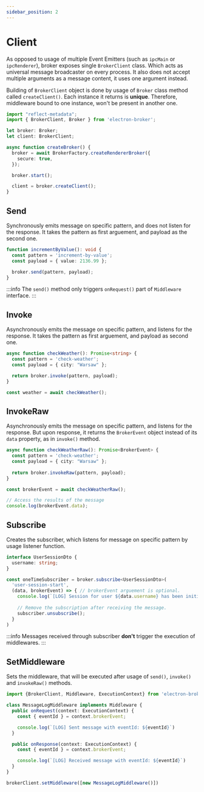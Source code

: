 ```yaml
---
sidebar_position: 2
---
```


# Client
As opposed to usage of multiple Event Emitters (such as `ipcMain` or `ipcRenderer`),
broker exposes single `BrokerClient` class. Which acts as universal message broadcaster on every process.
It also does not accept multiple arguments as a message content, it uses one argument instead.

Building of `BrokerClient` object is done by usage of `Broker` class method called `createClient()`. 
Each instance it returns is **unique**. Therefore, middleware bound to one instance, won't be present 
in another one.  

```typescript {14} title="index.tsx"
import "reflect-metadata";
import { BrokerClient, Broker } from 'electron-broker';

let broker: Broker;
let client: BrokerClient;

async function createBroker() {
  broker = await BrokerFactory.createRendererBroker({
    secure: true,
  });

  broker.start();

  client = broker.createClient();
}
```

## Send
Synchronously emits message on specific pattern, and does not listen for the 
response. It takes the pattern as first arguement, and payload as the second one. 

```typescript {5} title="send.ts"
function incrementByValue(): void {
  const pattern = 'increment-by-value';
  const payload = { value: 2136.99 };

  broker.send(pattern, payload);
}
```
:::info
The `send()` method only triggers `onRequest()` part of `Middleware` interface.
:::


## Invoke
Asynchronously emits the message on specific pattern, and listens for the response.
It takes the pattern as first arguement, and payload as second one.

```typescript {5} title="invoke.ts"
async function checkWeather(): Promise<string> {
  const pattern = 'check-weather';
  const payload = { city: "Warsaw" }; 

  return broker.invoke(pattern, payload);
}

const weather = await checkWeather();
```

## InvokeRaw
Asynchronously emits the message on specific pattern, and listens for the response.
But upon response, it returns the `BrokerEvent` object instead of its `data` property, as in `invoke()` method. 

```typescript {5} title="invoke-raw.ts"
async function checkWeatherRaw(): Promise<BrokerEvent> {
  const pattern = 'check-weather';
  const payload = { city: "Warsaw" };
  
  return broker.invokeRaw(pattern, payload);
}

const brokerEvent = await checkWeatherRaw();

// Access the results of the message
console.log(brokerEvent.data);
```

## Subscribe
Creates the subscriber, which listens for message on specific pattern by usage listener function.

```typescript title="subscriber.ts"
interface UserSessionDto {
  username: string;
}

const oneTimeSubscriber = broker.subscribe<UserSessionDto>(
  'user-session-start', 
  (data, brokerEvent) => { // brokerEvent arguement is optional.
    console.log(`[LOG] Session for user ${data.username} has been initialised.`)
    
    // Remove the subscription after receiving the message. 
    subscriber.unsubscribe();
  }
)
```

:::info
  Messages received through subscriber **don't** trigger the execution of middlewares.
:::

## SetMiddleware
Sets the middleware, that will be executed after usage of `send()`, `invoke()` and `invokeRaw()` methods.

```typescript title="middleware.ts"
import {BrokerClient, Middleware, ExecutionContext} from 'electron-broker';

class MessageLogMiddleware implements Middleware {
  public onRequest(context: ExecutionContext) {
    const { eventId } = context.brokerEvent;

    console.log(`[LOG] Sent message with eventId: ${eventId}`)    
  }

  public onResponse(context: ExecutionContext) {
    const { eventId } = context.brokerEvent;

    console.log(`[LOG] Received message with eventId: ${eventId}`)    
  }
}

brokerClient.setMiddleware([new MessageLogMiddleware()])
```



